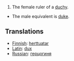 #The female ruler of a [[duchy]].
*The male equivalent is [[duke]].

==Translations==
*[[Finnish]]: [[herttuatar]]
*[[Latin]]: [[dux]]
*[[Russian]]: [[герцогиня]]